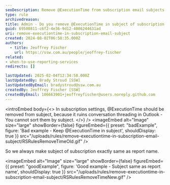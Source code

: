 ```yaml
---
seoDescription: Remove @ExecutionTime from subscription email subjects to improve sorting and conversation threading in Outlook.
type: rule
archivedreason:
title: Admin - Do you remove @ExecutionTime in subject of subscription email?
guid: 69500811-c6f2-4e36-9d12-4086244631ad
uri: remove-executiontime-in-subscription-email-subject
created: 2024-08-02T06:58:35.000Z
authors:
  - title: Jeoffrey Fischer
    url: https://ssw.com.au/people/jeoffrey-fischer
related:
- when-to-use-reporting-services
redirects: []

lastUpdated: 2025-02-04T12:34:58.000Z
lastUpdatedBy: Brady Stroud [SSW]
lastUpdatedByEmail: bradystroud@ssw.com.au
createdBy: Jeoffrey Fischer [SSW]
createdByEmail: 106663901+jeoffreyfischer@users.noreply.github.com
---
```


<introEmbed
  body={<>
In subscription settings, @ExecutionTime should be removed from subject, because it ruins conversation threading in Outlook - You cannot sort them by subject.
  </>}
/>
<imageEmbed
  alt="Image"
  size="large"
  showBorder={false}
  figureEmbed={{
    preset: "badExample",
    figure: 'Bad example - Keep @ExecutionTime in subject',
    shouldDisplay: true
  }}
  src="/uploads/rules/remove-executiontime-in-subscription-email-subject/RSRulesRemoveTimeOld.gif"
/>

So we always make subject of subscription exactly same as report name.

<imageEmbed
  alt="Image"
  size="large"
  showBorder={false}
  figureEmbed={{
    preset: "goodExample",
    figure: 'Good example - Subject same as report name',
    shouldDisplay: true
  }}
  src="/uploads/rules/remove-executiontime-in-subscription-email-subject/RSRulesRemoveTimeNew.gif"
/>
